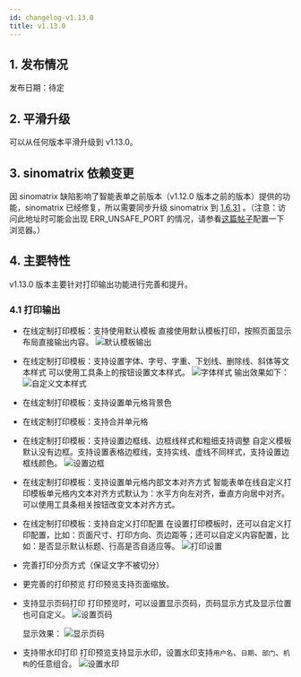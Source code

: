 ```yaml
---
id: changelog-v1.13.0
title: v1.13.0
---
```



## 1. 发布情况

发布日期：待定

## 2. 平滑升级

可以从任何版本平滑升级到 v1.13.0。

## 3. sinomatrix 依赖变更

因 sinomatrix 缺陷影响了智能表单之前版本（v1.12.0 版本之前的版本）提供的功能，sinomatrix 已经修复，所以需要同步升级 sinomatrix 到 [1.6.31](http://47.93.34.153:10080/sino-matrix/sino-matrix/blob/master/CHANGELOG.md) 。（注意：访问此地址时可能会出现 ERR_UNSAFE_PORT 的情况，请参看[这篇帖子](https://blog.csdn.net/kjcxmx/article/details/118122483)配置一下浏览器。）

## 4. 主要特性

v1.13.0 版本主要针对打印输出功能进行完善和提升。

### 4.1 打印输出

- 在线定制打印模板：支持使用默认模板
  直接使用默认模板打印，按照页面显示布局直接输出内容。
  ![默认模板输出](./assets/changelog-v1.13.0/default-template-out.png)

- 在线定制打印模板：支持设置字体、字号、字重、下划线、删除线、斜体等文本样式
  可以使用工具条上的按钮设置文本样式。
  ![字体样式](./assets/changelog-v1.13.0/font-style-template.png)
  输出效果如下：
  ![自定义文本样式](./assets/changelog-v1.13.0/font-style-template-out.png)
- 在线定制打印模板：支持设置单元格背景色
- 在线定制打印模板：支持合并单元格
- 在线定制打印模板：支持设置边框线、边框线样式和粗细支持调整
  自定义模板默认没有边框。支持设置表格边框线，支持实线、虚线不同样式，支持设置边框线颜色。
  ![设置边框](./assets/changelog-v1.13.0/border-setting.png)
- 在线定制打印模板：支持设置单元格内部文本对齐方式
  智能表单在线自定义打印模板单元格内文本对齐方式默认为：水平方向左对齐，垂直方向居中对齐。可以使用工具条相关按钮改变文本对齐方式。
- 在线定制打印模板：支持自定义打印配置
  在设置打印模板时，还可以自定义打印配置，比如：页面尺寸、打印方向、页边距等；还可以自定义内容配置，比如：是否显示默认标题、行高是否自适应等。
  ![打印设置](./assets/changelog-v1.13.0/print-setting.png)
- 完善打印分页方式（保证文字不被切分）
- 更完善的打印预览
  打印预览支持页面缩放。
- 支持显示页码打印
  打印预览时，可以设置显示页码，页码显示方式及显示位置也可自定义。
  ![设置页码](./assets/changelog-v1.13.0/page-number-setting.png)

  显示效果：
  ![显示页码](./assets/changelog-v1.13.0/page-number-setting-out.png)

- 支持带水印打印
  打印预览支持显示水印，设置水印支持`用户名`、`日期`、`部门`、`机构`的任意组合。
  ![设置水印](./assets/changelog-v1.13.0/watermark-setting.png)
